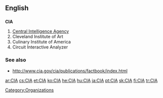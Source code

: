==English==

==={{initialism}}===
{{wikipedia}}
'''CIA'''

# [[Central Intelligence Agency]]
# Cleveland Institute of Art
# Culinary Institute of America
# Circuit Interactive Analyzer

===See also===
*http://www.cia.gov/cia/publications/factbook/index.html
[[Category:Organizations]]

[[ar:CIA]]
[[cs:CIA]]
[[et:CIA]]
[[ko:CIA]]
[[he:CIA]]
[[hu:CIA]]
[[ja:CIA]]
[[pt:CIA]]
[[sk:CIA]]
[[fi:CIA]]
[[tr:CIA]]